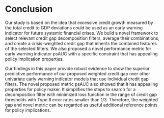 
# Conclusion

Our study is based on the idea that excessive credit growth measured by the total credit to GDP deviations could be used as an early warning indicator for future systemic financial crises. We build a novel framework to select relevant credit gap decomposition filters, average their combinations, and create a crisis-weighted credit gap that inherits the combined features of the selected filters. We also proposed a novel performance metric for early warning indicator psAUC with a specific constraint that has appealing policy implication properties. 

Our findings in this paper provide robust evidence to show the superior predictive performance of our proposed weighted credit gap over other univariate early warning indicator models that use individual credit gap filters. The novel proposed metric psAUC also showed that it has appealing properties for policy maker. It simplifies the steps to search for a decomposition filter with minimized loss function in the range of credit gap thresholds with Type II error rates smaller than 1/3. Therefore, the weighted gap and novel metric can be regarded as useful additional reference points for policy implications.

\clearpage


<!--(References for closing: one of the 6 reference papers)
We have created a system ... (Alessi 2017)
summarize opening assumptions, findings, contributions
Policy implication, reference
Future improvement-->
